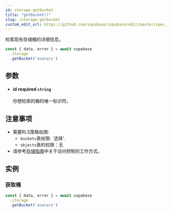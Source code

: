 ```yaml
---
id: storage-getbucket
title: "getBucket()"
slug: /storage-getbucket
custom_edit_url: https://github.com/supabase/supabase/edit/master/spec/supabase_js_v2.yml
---
```


检索现有存储桶的详细信息。

```js
const { data, error } = await supabase
  .storage
  .getBucket('avatars')
```


## 参数


<ul className="method-list-group">
  
<li className="method-list-item">
  <h4 className="method-list-item-label">
    <span className="method-list-item-label-name">
      id
    </span>
    <span className="method-list-item-label-badge required">
      required
    </span>
    <span className="method-list-item-validation">
      <code>string</code>
    </span>
  </h4>
  <div class="method-list-item-description">

你想检索的桶的唯一标识符。

  </div>
  
</li>

</ul>


## 注意事项

- 需要RLS策略权限:
  - `buckets`表权限: `选择'.
  - `objects`表的权限：无
- 请参考[存储指南](/docs/guides/storage#access-control)中关于访问控制的工作方式。










## 实例

### 获取桶



```js
const { data, error } = await supabase
  .storage
  .getBucket('avatars')
```